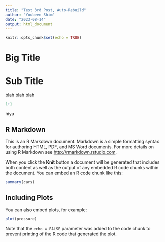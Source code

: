 ```yaml
---
title: "Test 3rd Post, Auto-Rebuild"
author: "Youbeen Shim"
date: "2023-08-14"
output: html_document
---
```


```r
knitr::opts_chunk$set(echo = TRUE)
```

# Big Title

# Sub Title

blah blah blah
```r
1+1
```
hiya



## R Markdown

This is an R Markdown document. Markdown is a simple formatting syntax for authoring HTML, PDF, and MS Word documents. For more details on using R Markdown see <http://rmarkdown.rstudio.com>.

When you click the **Knit** button a document will be generated that includes both content as well as the output of any embedded R code chunks within the document. You can embed an R code chunk like this:

```r
summary(cars)
```

## Including Plots

You can also embed plots, for example:

```r
plot(pressure)
```

Note that the `echo = FALSE` parameter was added to the code chunk to prevent printing of the R code that generated the plot.
